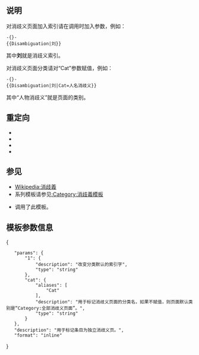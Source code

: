 {{NoteTA
|G1 = IT
|G2 = MediaWiki
}}
{{Documentation subpage}}
{{High-use|42765}}
<!-- 在本行下編輯模板說明 -->

==说明==
对消歧义页面加入索引请在调用时加入参数，例如：
<pre>-{}-
{{Disambiguation|刘}}
</pre>
其中'''刘'''就是消歧义索引。

对消歧义页面分类请对“Cat”参数赋值，例如：
<pre>-{}-
{{Disambiguation|刘|Cat=人名消歧义}}
</pre>
其中“人物消歧义”就是页面的类别。

== 重定向 ==
* {{tlx|Disambig}}
* {{tlx|Disamb}}
* {{tlx|Dab}}
* {{tlx|消歧义}}

==参见==
* [[Wikipedia:消歧義]]
* 系列模板请参见[[:Category:消歧義模板]]
* {{tlx|消歧义页}}调用了此模板。

==模板参数信息==
<templatedata>
{
	"params": {
		"1": {
			"description": "改变分类默认的索引字",
			"type": "string"
		},
		"cat": {
			"aliases": [
				"Cat"
			],
			"description": "用于标记消歧义页面的分类名，如果不赋值，则页面默认类别是“Category:全部消歧义页面”。",
			"type": "string"
		}
	},
	"description": "用于标记条目为独立消歧义页。",
	"format": "inline"
}
</templatedata>

<includeonly>{{sandbox other||
<!-- 本行下加入模板的分類，跨維基連結加入Wikidata（參見[[Wikipedia:Wikidata]]） -->
[[Category:消歧義模板|{{PAGENAME}}]]
}}</includeonly>
